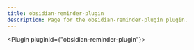 ---
title: obsidian-reminder-plugin
description: Page for the obsidian-reminder-plugin plugin.
---


<Plugin pluginId={"obsidian-reminder-plugin"}></Plugin>
